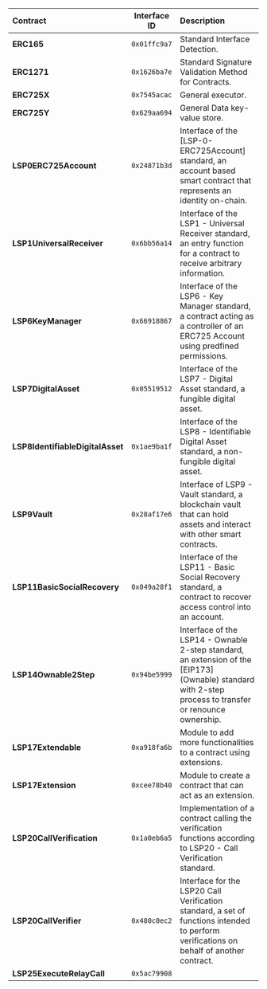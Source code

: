 | Contract                         | Interface ID | Description                                                                                                                                              |
| :------------------------------- | :----------: | :------------------------------------------------------------------------------------------------------------------------------------------------------- |
| **ERC165**                       | `0x01ffc9a7` | Standard Interface Detection.                                                                                                                            |
| **ERC1271**                      | `0x1626ba7e` | Standard Signature Validation Method for Contracts.                                                                                                      |
| **ERC725X**                      | `0x7545acac` | General executor.                                                                                                                                        |
| **ERC725Y**                      | `0x629aa694` | General Data key-value store.                                                                                                                            |
| **LSP0ERC725Account**            | `0x24871b3d` | Interface of the [LSP-0-ERC725Account] standard, an account based smart contract that represents an identity on-chain.                                   |
| **LSP1UniversalReceiver**        | `0x6bb56a14` | Interface of the LSP1 - Universal Receiver standard, an entry function for a contract to receive arbitrary information.                                  |
| **LSP6KeyManager**               | `0x66918867` | Interface of the LSP6 - Key Manager standard, a contract acting as a controller of an ERC725 Account using predfined permissions.                        |
| **LSP7DigitalAsset**             | `0x05519512` | Interface of the LSP7 - Digital Asset standard, a fungible digital asset.                                                                                |
| **LSP8IdentifiableDigitalAsset** | `0x1ae9ba1f` | Interface of the LSP8 - Identifiable Digital Asset standard, a non-fungible digital asset.                                                               |
| **LSP9Vault**                    | `0x28af17e6` | Interface of LSP9 - Vault standard, a blockchain vault that can hold assets and interact with other smart contracts.                                     |
| **LSP11BasicSocialRecovery**     | `0x049a28f1` | Interface of the LSP11 - Basic Social Recovery standard, a contract to recover access control into an account.                                           |
| **LSP14Ownable2Step**            | `0x94be5999` | Interface of the LSP14 - Ownable 2-step standard, an extension of the [EIP173] (Ownable) standard with 2-step process to transfer or renounce ownership. |
| **LSP17Extendable**              | `0xa918fa6b` | Module to add more functionalities to a contract using extensions.                                                                                       |
| **LSP17Extension**               | `0xcee78b40` | Module to create a contract that can act as an extension.                                                                                                |
| **LSP20CallVerification**        | `0x1a0eb6a5` | Implementation of a contract calling the verification functions according to LSP20 - Call Verification standard.                                         |
| **LSP20CallVerifier**            | `0x480c0ec2` | Interface for the LSP20 Call Verification standard, a set of functions intended to perform verifications on behalf of another contract.                  |
| **LSP25ExecuteRelayCall**        | `0x5ac79908` |                                                                                                                                                          |

